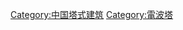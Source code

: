 {{Commons category|Antenna towers and masts in China}}

[[Category:中国塔式建筑|Category:中国塔式建筑]]
[[Category:電波塔|Category:電波塔]]